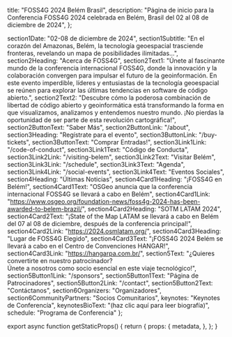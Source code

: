 
  title: "FOSS4G 2024 Belém Brasil",
  description: "Página de inicio para la Conferencia FOSS4G 2024 celebrada en Belém, Brasil del 02 al 08 de diciembre de 2024",
};


  section1Date: "02-08 de diciembre de 2024",
  section1Subtitle:
    "En el corazón del Amazonas, Belém, la tecnología geoespacial trasciende fronteras, revelando un mapa de posibilidades ilimitadas...",
  section2Heading: "Acerca de FOSS4G",
  section2Text1:
    "Únete al fascinante mundo de la conferencia internacional FOSS4G, donde la innovación y la colaboración convergen para impulsar el futuro de la geoinformación. En este evento imperdible, líderes y entusiastas de la tecnología geoespacial se reúnen para explorar las últimas tendencias en software de código abierto.",
  section2Text2:
    "Descubre cómo la poderosa combinación de libertad de código abierto y geoinformática está transformando la forma en que visualizamos, analizamos y entendemos nuestro mundo. ¡No pierdas la oportunidad de ser parte de esta revolución cartográfica!",
  section2ButtonText: "Saber Más",
  section2ButtonLink: "/about",
  section3Heading: "Regístrate para el evento",
  section3ButtonLink: "/buy-tickets",
  section3ButtonText: "Comprar Entradas!",
  section3Link1Link: "/code-of-conduct",
  section3Link1Text: "Código de Conducta",
  section3Link2Link: "/visiting-belem",
  section3Link2Text: "Visitar Belém",
  section3Link3Link: "/schedule",
  section3Link3Text: "Agenda",
  section3Link4Link: "/social-events",
  section3Link4Text: "Eventos Sociales",
  section4Heading: "Últimas Noticias",
  section4Card1Heading: "¡FOSS4G en Belém!",
  section4Card1Text:
    "OSGeo anuncia que la conferencia internacional FOSS4G se llevará a cabo en Belém",
  section4Card1Link:
    "https://www.osgeo.org/foundation-news/foss4g-2024-has-been-awarded-to-belem-brazil/",
  section4Card2Heading: "SOTM LATAM 2024",
  section4Card2Text:
    "¡State of the Map LATAM se llevará a cabo en Belém del 07 al 08 de diciembre, después de la conferencia principal!",
  section4Card2Link:
    "https://2024.osmlatam.org/",
  section4Card3Heading: "Lugar de FOSS4G Elegido",
  section4Card3Text:
    "¡FOSS4G 2024 Belém se llevará a cabo en el Centro de Convenciones HANGAR!",
  section4Card3Link: "https://hangarpa.com.br/",
  section5Text:
    "¿Quieres convertirte en nuestro patrocinador? <br />Únete a nosotros como socio esencial en este viaje tecnológico!",
  section5Button1Link: "/sponsors",
  section5Button1Text: "Página de Patrocinadores",
  section5Button2Link: "/contact",
  section5Button2Text: "Contáctanos",
  section6Organizers: "Organizadores",
  section6CommunityPartners: "Socios Comunitarios",
  keynotes: "Keynotes de Conferencía",
  keynotesBioText: "(haz clic aquí para leer biografía)",
  schedule: "Programa de Conferencia"
};


<HomePage t={esHomepagePhrases}/>

export async function getStaticProps() {
  return {
    props: {
      metadata,
    },
  };
}
